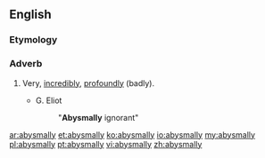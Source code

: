==English==

===Etymology===
{{suffix|abysmal|ly}}

===Adverb===
{{en-adv}}

# {{context|derogatory}} Very, [[incredibly]], [[profoundly]] (badly).
#* G. Eliot
#*: "'''Abysmally''' ignorant"

[[ar:abysmally]]
[[et:abysmally]]
[[ko:abysmally]]
[[io:abysmally]]
[[my:abysmally]]
[[pl:abysmally]]
[[pt:abysmally]]
[[vi:abysmally]]
[[zh:abysmally]]